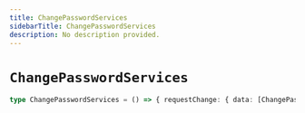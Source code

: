 ```yaml
---
title: ChangePasswordServices
sidebarTitle: ChangePasswordServices
description: No description provided.
---
```


# `ChangePasswordServices`

```ts
type ChangePasswordServices = () => { requestChange: { data: [ChangePasswordResponse](/reference/deprecated/javascript/auth/types/change-password-response) } }
```
